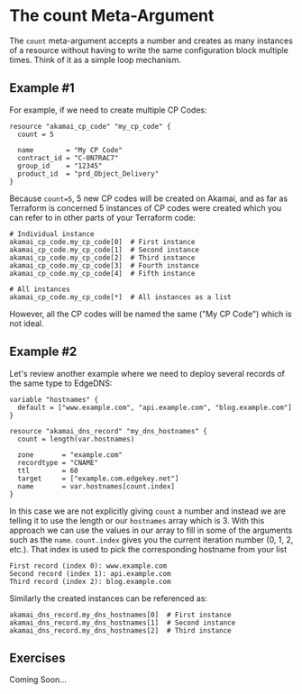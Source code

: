 # The count Meta-Argument

The `count` meta-argument accepts a number and creates as many instances of a resource without having to write the same configuration block multiple times. Think of it as a simple loop mechanism.

## Example \#1
For example, if we need to create multiple CP Codes:

```hcl filename="main.tf" copy {2}
resource "akamai_cp_code" "my_cp_code" {
  count = 5

  name        = "My CP Code"
  contract_id = "C-0N7RAC7"
  group_id    = "12345"
  product_id  = "prd_Object_Delivery"
}
```

Because `count=5`, 5 new CP codes will be created on Akamai, and as far as Terraform is concerned 5 instances of CP codes were created which you can refer to in other parts of your Terraform code:

```hcl 
# Individual instance
akamai_cp_code.my_cp_code[0]  # First instance
akamai_cp_code.my_cp_code[1]  # Second instance
akamai_cp_code.my_cp_code[2]  # Third instance
akamai_cp_code.my_cp_code[3]  # Fourth instance
akamai_cp_code.my_cp_code[4]  # Fifth instance

# All instances
akamai_cp_code.my_cp_code[*]  # All instances as a list
```

However, all the CP codes will be named the same ("My CP Code") which is not ideal. 

## Example \#2
Let's review another example where we need to deploy several records of the same type to EdgeDNS:

```hcl filename="main.tf" copy {7,12}
variable "hostnames" {
  default = ["www.example.com", "api.example.com", "blog.example.com"]
}

resource "akamai_dns_record" "my_dns_hostnames" {
  count = length(var.hostnames)

  zone       = "example.com"
  recordtype = "CNAME"
  ttl        = 60
  target     = ["example.com.edgekey.net"]
  name       = var.hostnames[count.index]
}
```

In this case we are not explicitly giving `count` a number and instead we are telling it to use the length or our `hostnames` array which is 3. With this approach we can use the values in our array to fill in some of the arguments such as the `name`. `count.index` gives you the current iteration number (0, 1, 2, etc.).
That index is used to pick the corresponding hostname from your list
```text
First record (index 0): www.example.com
Second record (index 1): api.example.com
Third record (index 2): blog.example.com
```

Similarly the created instances can be referenced as:

```hcl 
akamai_dns_record.my_dns_hostnames[0]  # First instance
akamai_dns_record.my_dns_hostnames[1]  # Second instance
akamai_dns_record.my_dns_hostnames[2]  # Third instance
```

## Exercises
Coming Soon...